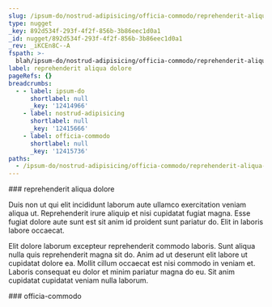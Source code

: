 ```yaml
---
slug: /ipsum-do/nostrud-adipisicing/officia-commodo/reprehenderit-aliqua-dolore
type: nugget
_key: 892d534f-293f-4f2f-856b-3b86eec1d0a1
_id: nugget/892d534f-293f-4f2f-856b-3b86eec1d0a1
_rev: _iKCEn8C--A
fspath: >-
  blah/ipsum-do/nostrud-adipisicing/officia-commodo/reprehenderit-aliqua-dolore.md
label: reprehenderit aliqua dolore
pageRefs: {}
breadcrumbs:
  - - label: ipsum-do
      shortlabel: null
      _key: '12414966'
    - label: nostrud-adipisicing
      shortlabel: null
      _key: '12415666'
    - label: officia-commodo
      shortlabel: null
      _key: '12415736'
paths:
  - /ipsum-do/nostrud-adipisicing/officia-commodo/reprehenderit-aliqua-dolore
---
```


<NuggetArea>
<Nugget slug="/ipsum-do/nostrud-adipisicing/officia-commodo/reprehenderit-aliqua-dolore" type="nugget" _key="892d534f-293f-4f2f-856b-3b86eec1d0a1" _id="nugget/892d534f-293f-4f2f-856b-3b86eec1d0a1" _rev="_iKCEn8C--A" fspath="blah/ipsum-do/nostrud-adipisicing/officia-commodo/reprehenderit-aliqua-dolore.md" label="reprehenderit aliqua dolore" paths="/ipsum-do/nostrud-adipisicing/officia-commodo/reprehenderit-aliqua-dolore">
<NuggetBody>
### reprehenderit aliqua dolore

Duis non ut qui elit incididunt laborum aute ullamco exercitation veniam aliqua ut. Reprehenderit irure aliquip et nisi cupidatat fugiat magna. Esse fugiat dolore aute sunt est sit anim id proident sunt pariatur do. Elit in laboris labore occaecat.

Elit dolore laborum excepteur reprehenderit commodo laboris. Sunt aliqua nulla quis reprehenderit magna sit do. Anim ad ut deserunt elit labore ut cupidatat dolore ea. Mollit cillum occaecat est nisi commodo in veniam et. Laboris consequat eu dolor et minim pariatur magna do eu. Sit anim cupidatat cupidatat veniam nulla laborum.

</NuggetBody>
<Breadcrumbs>
<Crumbs>
<Crumb _key="12414966" label="ipsum-do" /><Crumb _key="12415666" label="nostrud-adipisicing" /><Crumb _key="12415736" label="officia-commodo" />
</Crumbs>
</Breadcrumbs>
</Nugget>

<NuggetsInbound>
</NuggetsInbound>
<NuggetsOutbound>
</NuggetsOutbound>
</NuggetArea>
<PassagesInbound>
<Passage direction="inbound" type="passage" _key="12415736" _id="passage/12415736" _rev="_iKCEn8---A" label="officia-commodo" passage="officia-commodo" fspath="blah/ipsum-do/nostrud-adipisicing/officia-commodo" paths="/ipsum-do/nostrud-adipisicing/officia-commodo" slug="/ipsum-do/nostrud-adipisicing/officia-commodo">
<NuggetBody>
### officia-commodo

</NuggetBody>
<Breadcrumbs>
<Crumbs>
<Crumb _key="12414966" label="ipsum-do" /><Crumb _key="12415666" label="nostrud-adipisicing" />
</Crumbs>
</Breadcrumbs>
</Passage>

</PassagesInbound>
<PassagesOutbound>
</PassagesOutbound>